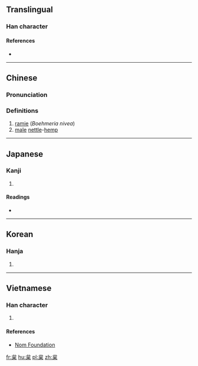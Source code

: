 ==Translingual==

===Han character===
{{Han char|rn=75|rad=木|as=05|sn=9|four=23904|canj=IRD|ids=⿱台木}}

====References====
* {{Han ref|kx=0517.060|dkj=14582|dj=0905.030|hdz=21191.070|uh=67B2|ud=26546|bh=CF56|bd=53078}}

----

==Chinese==
{{zh-forms}}

===Pronunciation===
{{zh-pron
|m=xǐ
|c=saai2
|mc=y
|oc=y
|ma=
|cat=n
}}

===Definitions===
# [[ramie]] (''Boehmeria nivea'')
# [[male]] [[nettle]]-[[hemp]]

----

==Japanese==

===Kanji===
{{ja-kanji|grade=|rs=木05}}

# {{defn|lang=ja|sort=木05}}

====Readings====
* {{ja-readings|on=[[し]] (shi)|kun=[[からむし]] (karamushi)}}

----

==Korean==

===Hanja===
{{ko-hanja|hangeul=시|eumhun=|rv=si|mr=si|y=si}}

# {{defn|lang=ko|sort=木05}}

----

==Vietnamese==

===Han character===
{{vi-readings|rs=木05|hanviet=tí}}

# {{defn|lang=vi|sort=木05}}

====References====
* [http://nomfoundation.org/common/nom_details.php?codepoint=67b2 Nom Foundation]

[[fr:枲]]
[[hu:枲]]
[[pl:枲]]
[[zh:枲]]